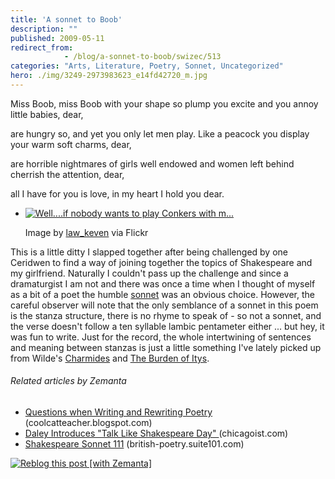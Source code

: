 ```yaml
---
title: 'A sonnet to Boob'
description: ""
published: 2009-05-11
redirect_from: 
            - /blog/a-sonnet-to-boob/swizec/513
categories: "Arts, Literature, Poetry, Sonnet, Uncategorized"
hero: ./img/3249-2973983623_e14fd42720_m.jpg
---
```

Miss Boob, miss Boob with your shape so plump you excite and you annoy little babies, dear,

are hungry so, and yet you only let men play. Like a peacock you display your warm soft charms, dear,

are horrible nightmares of girls well endowed and women left behind cherrish the attention, dear,

all I have for you is love, in my heart I hold you dear.

- [![Well....if nobody wants to play Conkers with m...](./img/3249-2973983623_e14fd42720_m.jpg "Well....if nobody wants to play Conkers with m...")](http://www.flickr.com/photos/66164549@N00/2973983623/)

  Image by [law_keven](http://www.flickr.com/photos/66164549@N00/2973983623/) via Flickr

This is a little ditty I slapped together after being challenged by one Ceridwen to find a way of joining together the topics of Shakespeare and my girlfriend. Naturally I couldn&#x27;t pass up the challenge and since a dramaturgist I am not and there was once a time when I thought of myself as a bit of a poet the humble [sonnet](http://en.wikipedia.org/wiki/Sonnet "Sonnet") was an obvious choice. However, the careful observer will note that the only semblance of a sonnet in this poem is the stanza structure, there is no rhyme to speak of - so not a sonnet, and the verse doesn&#x27;t follow a ten syllable lambic pentameter either ... but hey, it was fun to write. Just for the record, the whole intertwining of sentences and meaning between stanzas is just a little something I&#x27;ve lately picked up from Wilde&#x27;s [Charmides](<http://en.wikisource.org/wiki/Charmides_(Wilde)>) and [The Burden of Itys](http://en.wikisource.org/wiki/The_Burden_of_Itys).

###### Related articles by Zemanta

- [Questions when Writing and Rewriting Poetry ](http://coolcatteacher.blogspot.com/2009/05/questions-when-writing-and-rewriting.html)(coolcatteacher.blogspot.com)
- [Daley Introduces &quot;Talk Like Shakespeare Day&quot; ](http://chicagoist.com/2009/04/20/talk_like_shakespeare_day_introduce.php)(chicagoist.com)
- [Shakespeare Sonnet 111](http://british-poetry.suite101.com/article.cfm/shakespeare_sonnet_111) (british-poetry.suite101.com)

[![Reblog this post [with Zemanta]](http://img.zemanta.com/reblog_e.png?x-id=5181da31-1589-4f0a-beb7-c9eaed8e6258)](http://reblog.zemanta.com/zemified/5181da31-1589-4f0a-beb7-c9eaed8e6258/ "Reblog this post [with Zemanta]")
